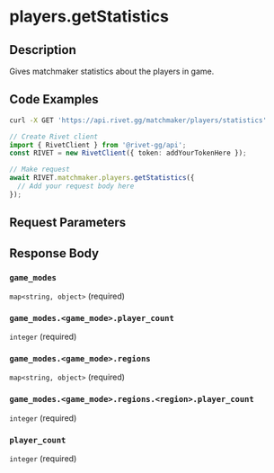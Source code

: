 

# players.getStatistics

## Description

Gives matchmaker statistics about the players in game.


## Code Examples

<CodeGroup title='Request' tag='GET' label='https://api.rivet.gg/matchmaker/players/statistics'>

```bash {{ "title": "cURL" }}
curl -X GET 'https://api.rivet.gg/matchmaker/players/statistics'
```

```ts
// Create Rivet client
import { RivetClient } from '@rivet-gg/api';
const RIVET = new RivetClient({ token: addYourTokenHere });

// Make request
await RIVET.matchmaker.players.getStatistics({
  // Add your request body here
});
```

</CodeGroup>


## Request Parameters


## Response Body

### `game_modes`

`map<string, object>` (required)

### `game_modes.<game_mode>.player_count`

`integer` (required)

### `game_modes.<game_mode>.regions`

`map<string, object>` (required)

### `game_modes.<game_mode>.regions.<region>.player_count`

`integer` (required)

### `player_count`

`integer` (required)



